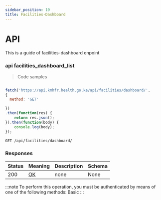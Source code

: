 ```yaml
---
sidebar_position: 19
title: Facilities-Dashboard
---
```



# API

This is a guide of facilities-dashboard enpoint




### api facilities_dashboard_list



> Code samples

```javascript

fetch('https://api.kmhfr.health.go.ke/api/facilities/dashboard/',
{
  method: 'GET'

})
.then(function(res) {
    return res.json();
}).then(function(body) {
    console.log(body);
});

```

`GET /api/facilities/dashboard/`

<h3 id="api_facilities_dashboard_list-responses">Responses</h3>

|Status|Meaning|Description|Schema|
|---|---|---|---|
|200|[OK](https://tools.ietf.org/html/rfc7231#section-6.3.1)|none|None|

:::note
To perform this operation, you must be authenticated by means of one of the following methods:
Basic
:::